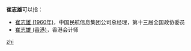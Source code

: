 '''崔志雄'''可以指：
* [[崔志雄_(1960年)|崔志雄 (1960年)]]，中国民航信息集团公司总经理，第十三届全国政协委员
* [[崔志雄_(香港)|崔志雄 (香港)]]，香港会计师

{{disambig}}

[[Category:三字崔姓人名消歧义|zhi]]